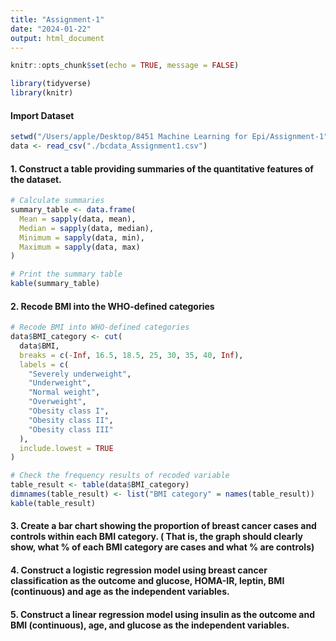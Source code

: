 ```yaml
---
title: "Assignment-1"
date: "2024-01-22"
output: html_document
---
```


```r
knitr::opts_chunk$set(echo = TRUE, message = FALSE)
```

```r
library(tidyverse)
library(knitr)
```   
#### Import Dataset

```r
setwd("/Users/apple/Desktop/8451 Machine Learning for Epi/Assignment-1")
data <- read_csv("./bcdata_Assignment1.csv")
```

#### 1. Construct a table providing summaries of the quantitative features of the dataset.

```r
# Calculate summaries
summary_table <- data.frame(
  Mean = sapply(data, mean),
  Median = sapply(data, median),
  Minimum = sapply(data, min),
  Maximum = sapply(data, max)
)

# Print the summary table
kable(summary_table)
```





#### 2. Recode BMI into the WHO-defined categories 

```r
# Recode BMI into WHO-defined categories
data$BMI_category <- cut(
  data$BMI,
  breaks = c(-Inf, 16.5, 18.5, 25, 30, 35, 40, Inf),
  labels = c(
    "Severely underweight",
    "Underweight",
    "Normal weight",
    "Overweight",
    "Obesity class I",
    "Obesity class II",
    "Obesity class III"
  ),
  include.lowest = TRUE
)

# Check the frequency results of recoded variable
table_result <- table(data$BMI_category)
dimnames(table_result) <- list("BMI category" = names(table_result))
kable(table_result)
```

#### 3. Create a bar chart showing the proportion of breast cancer cases and controls within each BMI category. ( That is, the graph should clearly show, what % of each BMI category are cases and what % are controls)


#### 4. Construct a logistic regression model using breast cancer classification as the outcome and glucose, HOMA-IR, leptin, BMI (continuous) and age as the independent variables.


#### 5. Construct a linear regression model using insulin as the outcome and BMI (continuous), age, and glucose as the independent variables.

